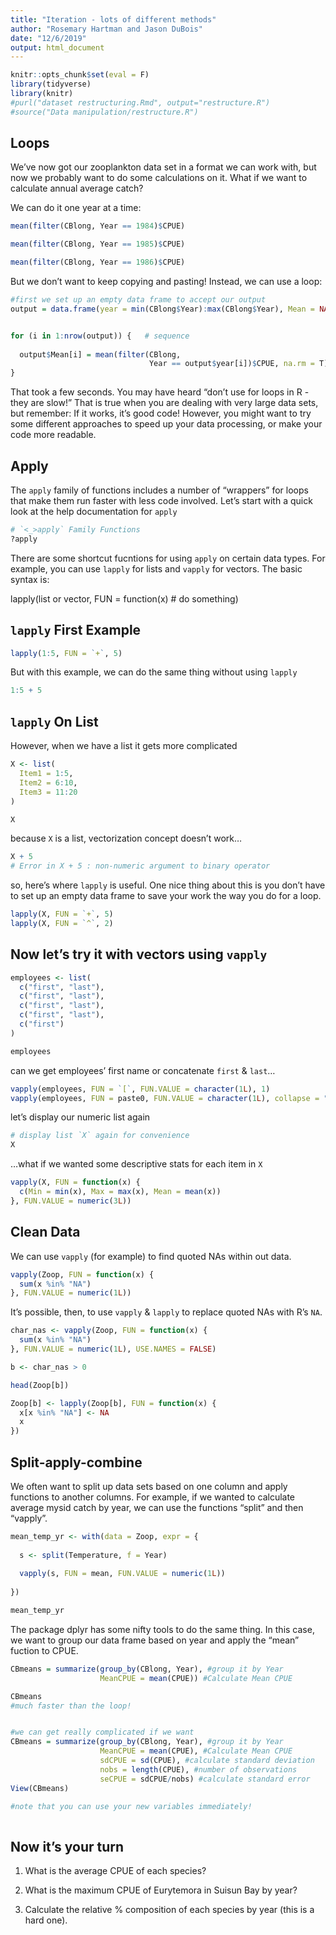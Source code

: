 ```yaml
---
title: "Iteration - lots of different methods"
author: "Rosemary Hartman and Jason DuBois"
date: "12/6/2019"
output: html_document
---
```


```r
knitr::opts_chunk$set(eval = F)
library(tidyverse)
library(knitr)
#purl("dataset restructuring.Rmd", output="restructure.R")
#source("Data manipulation/restructure.R")
```


##	Loops

We've now got our zooplankton data set in a format we can work with, but now we probably want to do some calculations on it. What if we want to calculate annual average catch?

We can do it one year at a time:
```r

mean(filter(CBlong, Year == 1984)$CPUE)

mean(filter(CBlong, Year == 1985)$CPUE)

mean(filter(CBlong, Year == 1986)$CPUE)

```
But we don't want to keep copying and pasting! Instead, we can use a loop:


```r

#first we set up an empty data frame to accept our output
output = data.frame(year = min(CBlong$Year):max(CBlong$Year), Mean = NA)


for (i in 1:nrow(output)) {   # sequence
  
  output$Mean[i] = mean(filter(CBlong, 
                               Year == output$year[i])$CPUE, na.rm = T)  #body
}

```

That took a few seconds. You may have heard "don't use for loops in R - they are slow!" That is true when you are dealing with very large data sets, but remember: If it works, it's good code! However, you might want to try some different approaches to speed up your data processing, or make your code more readable.


## Apply

The `apply` family of functions includes a number of "wrappers" for loops that make them run faster with less code involved. 
Let's start with a quick look at the help documentation for `apply`

```r
# `<_>apply` Family Functions
?apply

```
There are some shortcut fucntions for using `apply` on certain data types. For example, you can use `lapply` for lists and `vapply` for vectors. The basic syntax is:

lapply(list or vector, FUN = function(x) # do something)

## `lapply` First Example

```r

lapply(1:5, FUN = `+`, 5)

```
But with this example, we can do the same thing without using `lapply`

```r
1:5 + 5
```

## `lapply` On List

However, when we have a list it gets more complicated

```r

X <- list(
  Item1 = 1:5,
  Item2 = 6:10,
  Item3 = 11:20
)

X

```

because `X` is a list, vectorization concept doesn't work...

```r

X + 5
# Error in X + 5 : non-numeric argument to binary operator

```

so, here's where `lapply` is useful. One nice thing about this is you don't have to set up an empty data frame to save your work the way you do for a loop.


```r

lapply(X, FUN = `+`, 5)
lapply(X, FUN = `^`, 2)

```


## Now let's try it with vectors using  `vapply`

```r

employees <- list(
  c("first", "last"),
  c("first", "last"),
  c("first", "last"),
  c("first", "last"),
  c("first")
)

employees

```

can we get employees' first name or concatenate `first` & `last`...

```r

vapply(employees, FUN = `[`, FUN.VALUE = character(1L), 1)
vapply(employees, FUN = paste0, FUN.VALUE = character(1L), collapse = " ")

```

let's display our numeric list again

```r

# display list `X` again for convenience
X

```

...what if we wanted some descriptive stats for each item in `X`


```r

vapply(X, FUN = function(x) {
  c(Min = min(x), Max = max(x), Mean = mean(x))
}, FUN.VALUE = numeric(3L))

```

## Clean Data

We can use `vapply` (for example) to find quoted NAs within out data.

```r

vapply(Zoop, FUN = function(x) {
  sum(x %in% "NA")
}, FUN.VALUE = numeric(1L))

```

It's possible, then, to use `vapply` & `lapply` to replace quoted NAs with R's `NA`.

```r

char_nas <- vapply(Zoop, FUN = function(x) {
  sum(x %in% "NA")
}, FUN.VALUE = numeric(1L), USE.NAMES = FALSE)

b <- char_nas > 0

head(Zoop[b])

Zoop[b] <- lapply(Zoop[b], FUN = function(x) {
  x[x %in% "NA"] <- NA
  x
})

```

## Split-apply-combine

We often want to split up data sets based on one column and apply functions to another columns. For example, if we wanted to calculate average mysid catch by year, we can use the functions "split" and then "vapply". 

```r

mean_temp_yr <- with(data = Zoop, expr = {
  
  s <- split(Temperature, f = Year)
  
  vapply(s, FUN = mean, FUN.VALUE = numeric(1L))
  
})

mean_temp_yr

```

The package dplyr has some nifty tools to do the same thing. In this case, we want to group our data frame based on year and apply the "mean" fuction to CPUE. 

```r

CBmeans = summarize(group_by(CBlong, Year), #group it by Year
                    MeanCPUE = mean(CPUE)) #Calculate Mean CPUE

CBmeans
#much faster than the loop!


#we can get really complicated if we want
CBmeans = summarize(group_by(CBlong, Year), #group it by Year
                    MeanCPUE = mean(CPUE), #Calculate Mean CPUE
                    sdCPUE = sd(CPUE), #calculate standard deviation
                    nobs = length(CPUE), #number of observations
                    seCPUE = sdCPUE/nobs) #calculate standard error
View(CBmeans)

#note that you can use your new variables immediately!
                    


```


## Now it's your turn

1. What is the average CPUE of each species?

2. What is the maximum CPUE of Eurytemora in Suisun Bay by year?

3. Calculate the relative % composition of each species by year (this is a hard one).
